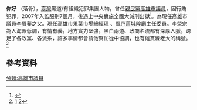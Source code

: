 '''你好''' （落骨），[[臺灣|臺灣]]黑道/有組織犯罪集團人物，曾任[[親民黨|親民黨]][[高雄市議員|高雄市議員]]，因行賄犯罪，2007年入監服刑7個月，後遇上中央實施全國大減刑出獄<ref>{{Cite web |url=http://www.msn.com/zh-tw/news/other/%E5%A4%A7%E5%AF%AE%E7%9B%A3%E7%8D%84%E6%8C%BE%E6%8C%81-%E6%9D%8E%E6%A6%AE%E5%AE%97%E5%85%A5%E7%9B%A3%E7%8D%84%E6%96%A1%E6%97%8B/ar-AA9hyvQ |title=大寮監獄挾持 李榮宗入監獄斡旋 |access-date=2015-02-13 |archive-date=2015-02-13 |archive-url=https://web.archive.org/web/20150213070534/http://www.msn.com/zh-tw/news/other/%E5%A4%A7%E5%AF%AE%E7%9B%A3%E7%8D%84%E6%8C%BE%E6%8C%81-%E6%9D%8E%E6%A6%AE%E5%AE%97%E5%85%A5%E7%9B%A3%E7%8D%84%E6%96%A1%E6%97%8B/ar-AA9hyvQ |dead-url=no }}</ref>。為現任高雄市議員[[李眉蓁|李眉蓁]]之父。現任高雄市果菜市場總經理 、[[鳳邑舊城城隍廟|鳳邑舊城隍廟]]主任委員。李榮宗為人海派低調，有情有義，地方實力堅強，黑白兩道、政商名流都有深厚人脈，跨足了各政黨、各派系，許多事情都會請他幫忙從中協調，也有縱貫線老大的稱號。<ref>[https://udn.com/news/story/120934/4780676] {{Wayback|url=https://udn.com/news/story/120934/4780676 |date=20200926192309 }}[https://www.youtube.com/watch?v=qcBYDekuYhE]</ref>

==參考資料==
{{reflist}}

[[分類:高雄市議員|分類:高雄市議員]]
